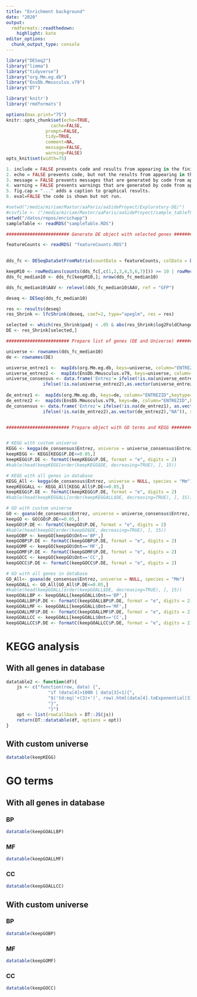 ```yaml
---
title: "Enrichment background"
date: "2020"
output: 
  rmdformats::readthedown:
    highlight: kate
editor_options: 
  chunk_output_type: console
---
```


```r

library("DESeq2")
library("limma")
library("tidyverse")
library("org.Mm.eg.db")
library("EnsDb.Mmusculus.v79")
library("DT")

library('knitr')
library('rmdformats')

```

```r

options(max.print="75")
knitr::opts_chunk$set(echo=TRUE,
	             cache=FALSE,
               prompt=FALSE,
               tidy=TRUE,
               comment=NA,
               message=FALSE,
               warning=FALSE)
opts_knit$set(width=75)

```

```r
1. include = FALSE prevents code and results from appearing in the finished file. R Markdown still runs the code in the chunk, and the results can be used by other chunks.
2. echo = FALSE prevents code, but not the results from appearing in the finished file. This is a useful way to embed figures.
3. message = FALSE prevents messages that are generated by code from appearing in the finished file.
4. warning = FALSE prevents warnings that are generated by code from appearing in the finished.
5. fig.cap = "..." adds a caption to graphical results.
6. eval=FALSE the code is shown but not run.
```




```r

#setwd("/media/miriam/Maxtor/aaParis/aaSideProyect/Exploratory-DE/")
#csvfile <- ("/media/miriam/Maxtor/aaParis/aaSideProyect/sample_tableTODAS.csv")
setwd("/datos/repos/enrichapp")
sampleTable <- readRDS("sampleTable.RDS")

######################## Generate DE object with selected genes ################################

featureCounts <- readRDS( "featureCounts.RDS")
 

dds_fc <- DESeqDataSetFromMatrix(countData = featureCounts, colData = DataFrame(sampleTable), design = ~ AAV); dds_fc

keepM10 <- rowMedians(counts(dds_fc[,c(1,2,3,4,5,6,7)])) >= 10 | rowMedians(counts(dds_fc[,c(8,9,10,11,12)])) >= 10 # GFP and/or SOCS3
dds_fc_median10 <- dds_fc[keepM10,]; nrow(dds_fc_median10)

dds_fc_median10$AAV <- relevel(dds_fc_median10$AAV, ref = "GFP")

deseq <- DESeq(dds_fc_median10)

res <- results(deseq)
res_Shrink <- lfcShrink(deseq, coef=2, type="apeglm", res = res)

selected <- which(res_Shrink$padj < .05 & abs(res_Shrink$log2FoldChange) > 0.5 )
DE <- res_Shrink[selected,]

######################## Prepare list of genes (DE and Universe) ################################

universe <- rownames(dds_fc_median10)
de <- rownames(DE)

universe_entrez1 <-  mapIds(org.Mm.eg.db, keys=universe, column="ENTREZID",keytype="ENSEMBL")
universe_entrez2 <-  mapIds(EnsDb.Mmusculus.v79, keys=universe, column="ENTREZID",keytype="GENEID")
universe_consensus <- data.frame('Entrez'= ifelse(!is.na(universe_entrez1), as.vector(universe_entrez1),
              ifelse(!is.na(universe_entrez2),as.vector(universe_entrez2), "NA")), stringsAsFactors = F)
              
de_entrez1 <-  mapIds(org.Mm.eg.db, keys=de, column="ENTREZID",keytype="ENSEMBL")
de_entrez2 <-  mapIds(EnsDb.Mmusculus.v79, keys=de, column="ENTREZID",keytype="GENEID")
de_consensus <- data.frame('Entrez'= ifelse(!is.na(de_entrez1), as.vector(de_entrez1),
              ifelse(!is.na(de_entrez2),as.vector(de_entrez2),"NA")), stringsAsFactors = F)


######################## Prepare object with GO terms and KEGG ################################


# KEGG with custom universe
KEGG <- kegga(de_consensus$Entrez, universe = universe_consensus$Entrez, species = "Mm")
keepKEGG <- KEGG[KEGG$P.DE<=0.05,]
keepKEGG$P.DE <- formatC(keepKEGG$P.DE, format = "e", digits = 2)
#kable(head(keepKEGG[order(keepKEGG$DE, decreasing=TRUE), ], 15))

# KEGG with all genes in database
KEGG_All <- kegga(de_consensus$Entrez, universe = NULL, species = "Mm")
keepKEGGALL <- KEGG_All[KEGG_All$P.DE<=0.05,]
keepKEGG$P.DE <- formatC(keepKEGG$P.DE, format = "e", digits = 2)
#kable(head(keepKEGGALL[order(keepKEGGALL$DE, decreasing=TRUE), ], 15))

# GO with custom universe
GO <- goana(de_consensus$Entrez, universe = universe_consensus$Entrez, species = "Mm") 
keepGO <- GO[GO$P.DE<=0.05,]
keepGO$P.DE <- formatC(keepGO$P.DE, format = "e", digits = 2)
#kable(head(keepGO[order(keepGO$DE, decreasing=TRUE), ], 15))
keepGOBP <- keepGO[keepGO$Ont=='BP',]
keepGOBP$P.DE <- formatC(keepGOBP$P.DE, format = "e", digits = 2)
keepGOMF <- keepGO[keepGO$Ont=='MF',]
keepGOMF$P.DE <- formatC(keepGOMF$P.DE, format = "e", digits = 2)
keepGOCC <- keepGO[keepGO$Ont=='CC',]
keepGOCC$P.DE <- formatC(keepGOCC$P.DE, format = "e", digits = 2)

# GO with all genes in database
GO_All<- goana(de_consensus$Entrez, universe = NULL, species = "Mm")
keepGOALL <- GO_All[GO_All$P.DE<=0.05,]
#kable(head(keepGOALL[order(keepGOALL$DE, decreasing=TRUE), ], 15))
keepGOALLBP <- keepGOALL[keepGOALL$Ont=='BP',]
keepGOALLBP$P.DE <- formatC(keepGOALLBP$P.DE, format = "e", digits = 2)
keepGOALLMF <- keepGOALL[keepGOALL$Ont=='MF',]
keepGOALLMF$P.DE <- formatC(keepGOALLMF$P.DE, format = "e", digits = 2)
keepGOALLCC <- keepGOALL[keepGOALL$Ont=='CC',]
keepGOALLCC$P.DE <- formatC(keepGOALLCC$P.DE, format = "e", digits = 2)

```


# KEGG analysis


## With all genes in database

```r

datatable2 <- function(df){
    js <- c("function(row, data) {",
                "if (data[4]>1000 | data[3]<1){",
                "$('td:eq('+(3)+')', row).html(data[4].toExponential(3));",
                "}",
                "}")
    opt <- list(rowCallback = DT::JS(js))
    return(DT::datatable(df, options = opt))
}

```

## With custom universe

```r

datatable(keepKEGG) 

```



# GO terms

## With all genes in database
### BP

```r

datatable(keepGOALLBP) 

```

### MF

```r

datatable(keepGOALLMF) 

```

### CC

```r

datatable(keepGOALLCC)

```


## With custom universe
### BP

```r

datatable(keepGOBP) 

```

### MF

```r

datatable(keepGOMF) 

```

### CC

```r

datatable(keepGOCC) 

```

